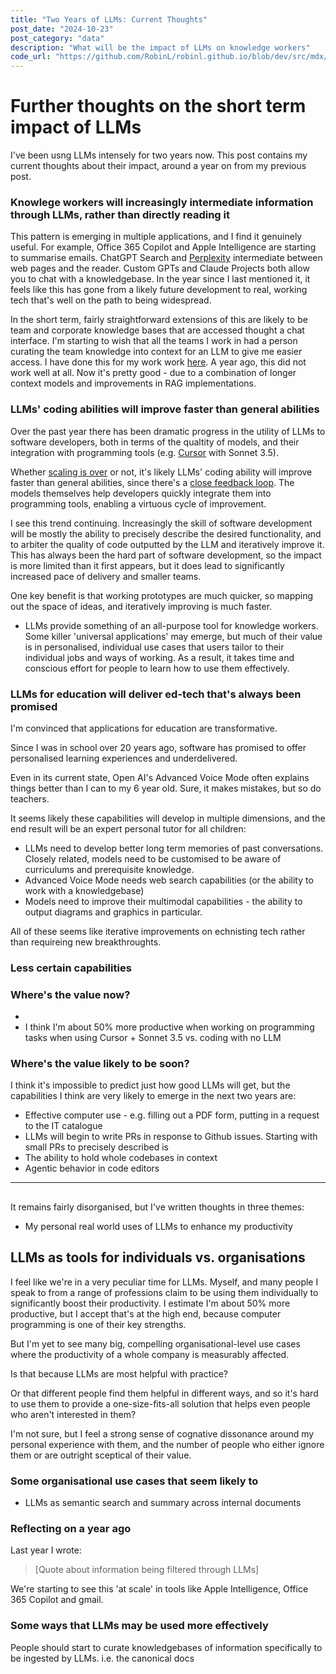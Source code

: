 ```yaml
---
title: "Two Years of LLMs: Current Thoughts"
post_date: "2024-10-23"
post_category: "data"
description: "What will be the impact of LLMs on knowledge workers"
code_url: "https://github.com/RobinL/robinl.github.io/blob/dev/src/mdx/llm_short_term_thoughts_questions.mdx"
---
```




# Further thoughts on the short term impact of LLMs

I've been usng LLMs intensely for two years now.  This post contains my current thoughts about their impact, around a year on from my <Link to="../llm_short_term_thoughts_questions"> previous post</Link>.

### Knowlege workers will increasingly intermediate information through LLMs, rather than directly reading it

This pattern is emerging in multiple applications, and I find it genuinely useful.  For example, Office 365 Copilot and Apple Intelligence are starting to summarise emails.  ChatGPT Search and [Perplexity](https://www.perplexity.ai/) intermediate between web pages and the reader.  Custom GPTs and Claude Projects both allow you to chat with a knowledgebase. In the year since I last <Link to="../llm_short_term_thoughts_questions">mentioned it</Link>, it feels like this has gone from a likely future development to real, working tech that's well on the path to being widespread.

In the short term, fairly straightforward extensions of this are likely to be team and corporate knowledge bases that are accessed thought a chat interface.  I'm starting to wish that all the teams I work in had a person curating the team knowledge into context for an LLM to give me easier access. I have done this for my work work [here](https://moj-analytical-services.github.io/splink/topic_guides/llms/prompting_llms.html).  A year ago, this did not work well at all.  Now it's pretty good - due to a combination of longer context models and improvements in RAG implementations.

### LLMs' coding abilities will improve faster than general abilities

Over the past year there has been dramatic progress in the utility of LLMs to software developers, both in terms of the qualtity of models, and their integration with programming tools (e.g. [Cursor](https://www.cursor.com/) with Sonnet 3.5).

Whether [scaling is over](https://futurism.com/the-byte/openai-diminishing-returns) or not, it's likely LLMs' coding ability will improve faster than general abilities, since there's a [close feedback loop](https://lexfridman.com/cursor-team-transcript/#chapter17_synthetic_data). The models themselves help developers quickly integrate them into programming tools, enabling a virtuous cycle of improvement.

I see this trend continuing.  Increasingly the skill of software development will be mostly the ability to precisely describe the desired functionality, and to arbiter the quality of code outputted by the LLM and iteratively improve it. This has always been the hard part of software development, so the impact is more limited than it first appears, but it does lead to significantly increased pace of delivery and smaller teams.

One key benefit is that working prototypes are much quicker, so mapping out the space of ideas, and iteratively improving is much faster.

- LLMs provide something of an all-purpose tool for knowledge workers.  Some killer 'universal applications' may emerge, but much of their value is in personalised, individual use cases that users tailor to their individual jobs and ways of working. As a result, it takes time and conscious effort for people to learn how to use them effectively.


### LLMs for education will deliver ed-tech that's always been promised

I'm convinced that applications for education are transformative.

Since I was in school over 20 years ago, software has promised to offer personalised learning experiences and underdelivered.

Even in its current state, Open AI's Advanced Voice Mode often explains things better than I can to my 6 year old.  Sure, it makes mistakes, but so do teachers.

It seems likely these capabilities will develop in multiple dimensions, and the end result will be an expert personal tutor for all children:

- LLMs need to develop better long term memories of past conversations. Closely related, models need to be customised to be aware of curriculums and prerequisite knowledge.
- Advanced Voice Mode needs web search capabilities (or the ability to work with a knowledgebase)
- Models need to improve their multimodal capabilities - the ability to output diagrams and graphics in particular.

All of these seems like iterative improvements on echnisting tech rather than requireing new breakthroughts.

### Less certain capabilities




### Where's the value now?

-
- I think I'm about 50% more productive when working on programming tasks when using Cursor + Sonnet 3.5 vs. coding with no LLM

### Where's the value likely to be soon?

I think it's impossible to predict just how good LLMs will get, but the capabilities I think are very likely to emerge in the next two years are:


- Effective computer use - e.g. filling out a PDF form, putting in a request to the IT catalogue
- LLMs will begin to write PRs in response to Github issues.  Starting with small PRs to precisely described is
- The ability to hold whole codebases in context
- Agentic behavior in code editors



----
##

It remains fairly disorganised, but I've written thoughts in three themes:

- My personal real world uses of LLMs to enhance my productivity

## LLMs as tools for individuals vs. organisations

I feel like we're in a very peculiar time for LLMs.  Myself, and many people I speak to from a range of professions claim to be using them individually to significantly boost their productivity.  I estimate I'm about 50% more productive, but I accept that's at the high end, because computer programming is one of their key strengths.

But I'm yet to see many big, compelling organisational-level use cases where the productivity of a whole company is measurably affected.

Is that because LLMs are most helpful with practice?

Or that different people find them helpful in different ways, and so it's hard to use them to provide a one-size-fits-all solution that helps even people who aren't interested in them?

I'm not sure, but I feel a strong sense of cognative dissonance around my personal experience with them, and the number of people who either ignore them or are outright sceptical of their value.

### Some organisational use cases that seem likely to

- LLMs as semantic search and summary across internal documents

### Reflecting on a year ago

Last year I wrote:

>  [Quote about information being filtered through LLMs]

We're starting to see this 'at scale' in tools like Apple Intelligence, Office 365 Copilot and gmail.

### Some ways that LLMs may be used more effectively


People should start to curate knowledgebases of information specifically to be ingested by LLMs.  i.e. the canonical docs